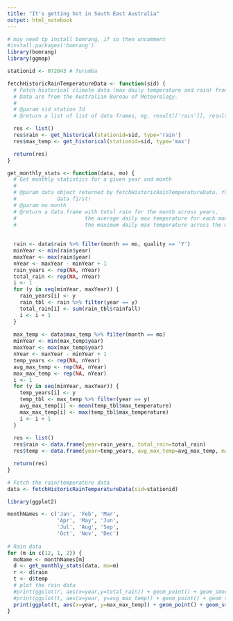 ```yaml
---
title: "It's getting hot in South East Australia"
output: html_notebook
---
```


```r
# may need tp install bomrang, if so then uncomment
#install.packages('bomrang')
library(bomrang)
library(ggmap)

stationid <- 072043 # Turumba
```

```r
fetchHistoricRainTemperatureData <- function(sid) {
  # Fetch historical climate data (max daily temperature and rain) from a given station Id
  # Data are from the Australian Bureau of Meteorology.
  #
  # @param sid station Id
  # @return a list of list of data frames, eg. result[['rain']], result[['max_temp']]

  res <- list()
  res$rain <- get_historical(stationid=sid, type='rain')
  res$max_temp <- get_historical(stationid=sid, type='max')

  return(res)
}
```

```r
get_monthly_stats <- function(data, mo) {
  # Get monthly statistics for a given year and month
  #
  # @param data object returned by fetchHistoricRainTemperatureData. You need to retrieve the 
  #             data first!
  # @param mo month 
  # @return a data.frame with total rain for the month across years, 
  #                      the average daily max temperature for each month and 
  #                      the maximum daily max temperature across the month
  
  
  rain <- data$rain %>% filter(month == mo, quality == 'Y')
  minYear <- min(rain$year)
  maxYear <- max(rain$year)
  nYear <- maxYear - minYear + 1
  rain_years <- rep(NA, nYear)
  total_rain <- rep(NA, nYear)
  i <- 1
  for (y in seq(minYear, maxYear)) {
    rain_years[i] <- y
    rain_tbl <- rain %>% filter(year == y)
    total_rain[i] <- sum(rain_tbl$rainfall)
    i <- i + 1
  }
  
  max_temp <- data$max_temp %>% filter(month == mo)
  minYear <- min(max_temp$year)
  maxYear <- max(max_temp$year)
  nYear <- maxYear - minYear + 1
  temp_years <- rep(NA, nYear)
  avg_max_temp <- rep(NA, nYear)
  max_max_temp <- rep(NA, nYear)
  i <- 1
  for (y in seq(minYear, maxYear)) {
    temp_years[i] <- y
    temp_tbl <- max_temp %>% filter(year == y)
    avg_max_temp[i] <- mean(temp_tbl$max_temperature)
    max_max_temp[i] <- max(temp_tbl$max_temperature)
    i <- i + 1
  }
  
  res <- list()
  res$rain <- data.frame(year=rain_years, total_rain=total_rain)
  res$temp <- data.frame(year=temp_years, avg_max_temp=avg_max_temp, max_max_temp=max_max_temp)

  return(res)
}
```

```r
# Fetch the rain/temperature data
data <- fetchHistoricRainTemperatureData(sid=stationid)
```

```r
library(ggplot2)

monthNames <- c('Jan', 'Feb', 'Mar', 
                'Apr', 'May', 'Jun', 
                'Jul', 'Aug', 'Sep', 
                'Oct', 'Nov', 'Dec')
  
# Rain data
for (m in c(12, 1, 2)) {
  moName <- monthNames[m]
  d <- get_monthly_stats(data, mo=m)
  r <- d$rain
  t <- d$temp
  # plot the rain data
  #print(ggplot(r, aes(x=year,y=total_rain)) + geom_point() + geom_smooth(method=lm) + ggtitle(sprintf('%s', moName)))
  #print(ggplot(t, aes(x=year, y=avg_max_temp)) + geom_point() + geom_smooth(method=lm) + ggtitle(sprintf('%s', moName)))
  print(ggplot(t, aes(x=year, y=max_max_temp)) + geom_point() + geom_smooth(method=lm) + ggtitle(sprintf('%s', moName)))
}

```



